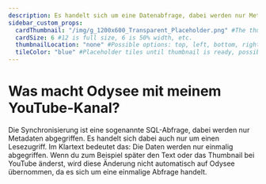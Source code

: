 ---
description: Es handelt sich um eine Datenabfrage, dabei werden nur Metadaten über einen Lesezugriff abgefragt.
sidebar_custom_props:
  cardThumbnail: "/img/g_1200x600_Transparent_Placeholder.png" #The thumbnail on the category card.
  cardSize: 6 #12 is full size, 6 is 50% width, etc.
  thumbnailLocation: "none" #Possible options: top, left, bottom, right, none
  tileColor: "blue" #Placeholder tiles until thumbnail is ready, possible options: blue, cream, darkpurple, lightpurple, mauve, orange, pink, none
---

# Was macht Odysee mit meinem YouTube-Kanal?

Die Synchronisierung ist eine sogenannte SQL-Abfrage, dabei werden nur Metadaten abgegriffen. Es handelt sich dabei auch nur um einen Lesezugriff. Im Klartext bedeutet das: Die Daten werden nur einmalig abgegriffen. Wenn du zum Beispiel später den Text oder das Thumbnail bei YouTube änderst, wird diese Änderung nicht automatisch auf Odysee übernommen, da es sich um eine einmalige Abfrage handelt.
